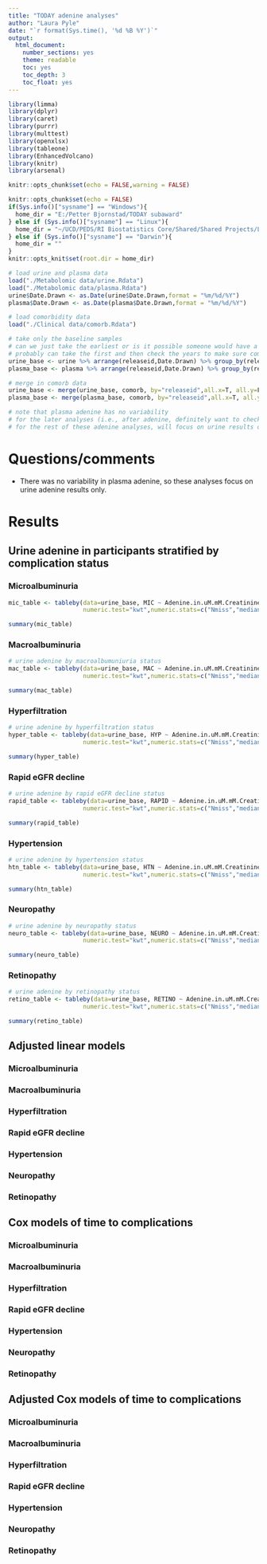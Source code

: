 ```yaml
---
title: "TODAY adenine analyses"
author: "Laura Pyle"
date: "`r format(Sys.time(), '%d %B %Y')`"
output:
  html_document:
    number_sections: yes
    theme: readable
    toc: yes
    toc_depth: 3
    toc_float: yes
---
```


```r
library(limma)
library(dplyr)
library(caret)
library(purrr)
library(multtest)
library(openxlsx)
library(tableone)
library(EnhancedVolcano)
library(knitr)
library(arsenal)

knitr::opts_chunk$set(echo = FALSE,warning = FALSE)

knitr::opts_chunk$set(echo = FALSE)
if(Sys.info()["sysname"] == "Windows"){
  home_dir = "E:/Petter Bjornstad/TODAY subaward"
} else if (Sys.info()["sysname"] == "Linux"){
  home_dir = "~/UCD/PEDS/RI Biostatistics Core/Shared/Shared Projects/Laura/Peds Endo/Petter Bjornstad/TODAY subaward/"
} else if (Sys.info()["sysname"] == "Darwin"){
  home_dir = ""
}
knitr::opts_knit$set(root.dir = home_dir)
```

```r
# load urine and plasma data
load("./Metabolomic data/urine.Rdata")
load("./Metabolomic data/plasma.Rdata")
urine$Date.Drawn <- as.Date(urine$Date.Drawn,format = "%m/%d/%Y")
plasma$Date.Drawn <- as.Date(plasma$Date.Drawn,format = "%m/%d/%Y")

# load comorbidity data
load("./Clinical data/comorb.Rdata")

# take only the baseline samples
# can we just take the earliest or is it possible someone would have a follow-up sample but not baseline?
# probably can take the first and then check the years to make sure compatible with TODAY
urine_base <- urine %>% arrange(releaseid,Date.Drawn) %>% group_by(releaseid) %>% filter(row_number()==1)
plasma_base <- plasma %>% arrange(releaseid,Date.Drawn) %>% group_by(releaseid) %>% filter(row_number()==1)

# merge in comorb data
urine_base <- merge(urine_base, comorb, by="releaseid",all.x=T, all.y=F)
plasma_base <- merge(plasma_base, comorb, by="releaseid",all.x=T, all.y=F)

# note that plasma adenine has no variability
# for the later analyses (i.e., after adenine, definitely want to check for low variability)
# for the rest of these adenine analyses, will focus on urine results only
```

# Questions/comments

- There was no variability in plasma adenine, so these analyses focus on urine adenine results only.

# Results

## Urine adenine in participants stratified by complication status

### Microalbuminuria

```r
mic_table <- tableby(data=urine_base, MIC ~ Adenine.in.uM.mM.Creatinine,
                     numeric.test="kwt",numeric.stats=c("Nmiss","median","q1q3"))
```

```r
summary(mic_table)
```

### Macroalbuminuria

```r
# urine adenine by macroalbumuniuria status
mac_table <- tableby(data=urine_base, MAC ~ Adenine.in.uM.mM.Creatinine,
                     numeric.test="kwt",numeric.stats=c("Nmiss","median","q1q3"))
```

```r
summary(mac_table)
```

### Hyperfiltration

```r
# urine adenine by hyperfiltration status
hyper_table <- tableby(data=urine_base, HYP ~ Adenine.in.uM.mM.Creatinine,
                     numeric.test="kwt",numeric.stats=c("Nmiss","median","q1q3"))
```

```r
summary(hyper_table)
```

### Rapid eGFR decline

```r
# urine adenine by rapid eGFR decline status
rapid_table <- tableby(data=urine_base, RAPID ~ Adenine.in.uM.mM.Creatinine,
                     numeric.test="kwt",numeric.stats=c("Nmiss","median","q1q3"))
```

```r
summary(rapid_table)
```

### Hypertension

```r
# urine adenine by hypertension status
htn_table <- tableby(data=urine_base, HTN ~ Adenine.in.uM.mM.Creatinine,
                     numeric.test="kwt",numeric.stats=c("Nmiss","median","q1q3"))
```

```r
summary(htn_table)
```

### Neuropathy

```r
# urine adenine by neuropathy status
neuro_table <- tableby(data=urine_base, NEURO ~ Adenine.in.uM.mM.Creatinine,
                     numeric.test="kwt",numeric.stats=c("Nmiss","median","q1q3"))
```

```r
summary(neuro_table)
```

### Retinopathy

```r
# urine adenine by retinopathy status
retino_table <- tableby(data=urine_base, RETINO ~ Adenine.in.uM.mM.Creatinine,
                     numeric.test="kwt",numeric.stats=c("Nmiss","median","q1q3"))
```

```r
summary(retino_table)
```

## Adjusted linear models

### Microalbuminuria

### Macroalbuminuria

### Hyperfiltration

### Rapid eGFR decline

### Hypertension

### Neuropathy

### Retinopathy

## Cox models of time to complications

### Microalbuminuria

### Macroalbuminuria

### Hyperfiltration

### Rapid eGFR decline

### Hypertension

### Neuropathy

### Retinopathy

## Adjusted Cox models of time to complications

### Microalbuminuria

### Macroalbuminuria

### Hyperfiltration

### Rapid eGFR decline

### Hypertension

### Neuropathy

### Retinopathy